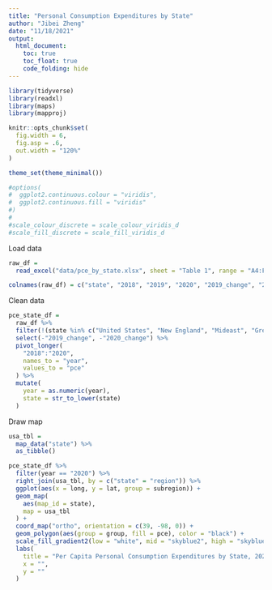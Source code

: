 ```yaml
---
title: "Personal Consumption Expenditures by State"
author: "Jibei Zheng"
date: "11/18/2021"
output: 
  html_document:
    toc: true
    toc_float: true
    code_folding: hide
---
```


```r
library(tidyverse)
library(readxl)
library(maps)
library(mapproj)

knitr::opts_chunk$set(
  fig.width = 6,
  fig.asp = .6,
  out.width = "120%"
)

theme_set(theme_minimal())

#options(
#  ggplot2.continuous.colour = "viridis",
#  ggplot2.continuous.fill = "viridis"
#)
#
#scale_colour_discrete = scale_colour_viridis_d
#scale_fill_discrete = scale_fill_viridis_d
```

Load data

```r
raw_df = 
  read_excel("data/pce_by_state.xlsx", sheet = "Table 1", range = "A4:F63", col_names = FALSE)

colnames(raw_df) = c("state", "2018", "2019", "2020", "2019_change", "2020_change")
```

Clean data

```r
pce_state_df = 
  raw_df %>% 
  filter(!(state %in% c("United States", "New England", "Mideast", "Great Lakes", "Plains", "Southeast", "Southwest", "Rocky Mountain", "Far West"))) %>% 
  select(-"2019_change", -"2020_change") %>% 
  pivot_longer(
    "2018":"2020",
    names_to = "year",
    values_to = "pce"
  ) %>% 
  mutate(
    year = as.numeric(year),
    state = str_to_lower(state)
  )
```

Draw map

```r
usa_tbl = 
  map_data("state") %>% 
  as_tibble()

pce_state_df %>% 
  filter(year == "2020") %>% 
  right_join(usa_tbl, by = c("state" = "region")) %>% 
  ggplot(aes(x = long, y = lat, group = subregion)) +
  geom_map(
    aes(map_id = state),
    map = usa_tbl
  ) +
  coord_map("ortho", orientation = c(39, -98, 0)) +
  geom_polygon(aes(group = group, fill = pce), color = "black") +
  scale_fill_gradient2(low = "white", mid = "skyblue2", high = "skyblue4", midpoint = 800000) +
  labs(
    title = "Per Capita Personal Consumption Expenditures by State, 2020",
    x = "",
    y = ""
  )
```

